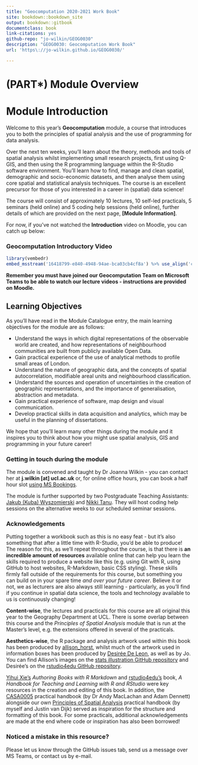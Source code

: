 ```yaml
--- 
title: "Geocomputation 2020-2021 Work Book"
site: bookdown::bookdown_site
output: bookdown::gitbook
documentclass: book
link-citations: yes
github-repo: "jo-wilkin/GEOG0030"
description: "GEOG0030: Geocomputation Work Book"
url: 'https\://jo-wilkin.github.io/GEOG0030/'

---
```

# (PART\*) Module Overview {-}

# Module Introduction  {-}

Welcome to this year's **Geocomputation** module, a course that introduces you to both the principles of spatial analysis and the use of programming for data analysis.

Over the next ten weeks, you'll learn about the theory, methods and tools of spatial analysis whilst implementing small research projects, first using Q-GIS, and then using the R programming language within the  R-Studio software environment. You'll learn how to find, manage and clean spatial, demographic and socio-economic datasets, and then analyse them using core spatial and statistical analysis techniques. The course is an excellent precursor for those of you interested in a career in (spatial) data science! 

The course will consist of approximately 10 lectures, 10 self-led practicals, 5 seminars (held online) and 5 coding help sessions (held online), further details of which are provided on the next page, **[Module Information]**.

For now, if you've not watched the **Introduction** video on Moodle, you can catch up below:

### Geocomputation Introductory Video {-}

```r
library(vembedr)
embed_msstream('16418799-e840-4948-94ae-bca03cb4cf8a') %>% use_align('center')
```

**Remember you must have joined our Geocomputation Team on Microsoft Teams to be able to watch our lecture videos - instructions are provided on Moodle.**

## Learning Objectives {-}

As you'll have read in the Module Catalogue entry, the main learning objectives for the module are as follows:

* Understand the ways in which digital representations of the observable world are created, and how representations of neighbourhood communities are built from publicly available Open Data.
* Gain practical experience of the use of analytical methods to profile small areas of London.
* Understand the nature of geographic data, and the concepts of spatial autocorrelation, modifiable areal units and neighbourhood classification.
* Understand the sources and operation of uncertainties in the creation of geographic representations, and the importance of generalisation, abstraction and metadata.
* Gain practical experience of software, map design and visual communication.
* Develop practical skills in data acquisition and analytics, which may be useful in the planning of dissertations.

We hope that you'll learn many other things during the module and it inspires you to think about how you might use spatial analysis, GIS and programming in your future career!

### Getting in touch during the module {-}

The module is convened and taught by Dr Joanna Wilkin - you can contact her at <nobr>**j.wilkin [at] ucl.ac.uk**</nobr> or, for online office hours, you can book a half hour slot [using MS Bookings](https://outlook.office365.com/owa/calendar/JoWilkinBookableOfficeHours@ucl.ac.uk/bookings/).

The module is further supported by two Postgraduate Teaching Assistants: [Jakub (Kuba) Wyszomierski](https://www.geog.ucl.ac.uk/people/research-students/jakub-wyszomierski) and [Nikki Tanu](https://www.geog.ucl.ac.uk/people/research-students/nikki-tanu). They will host coding help sessions on the alternative weeks to our scheduled seminar sessions.

### Acknowledgements {-}

Putting together a workbook such as this is no easy feat - but it's also something that after a little time with R-Studio, you'd be able to produce! The reason for this, as we'll repeat throughout the course, is that there is **an incredible amount of resources** available online that can help you learn the skills required to produce a website like this (e.g. using Git with R, using GitHub to host websites, R-Markdown, basic CSS styling). These skills firmly fall outside of the requirements for this course, but something you can build on in your spare time *and over your future career*. Believe it or not, we as lecturers are also always still learning - particularly, as you'll find if you continue in spatial data science, the tools and technology available to us is continuously changing!

**Content-wise**, the lectures and practicals for this course are all original this year to the Geography Department at UCL. There is some overlap between this course and the *Principles of Spatial Analysis* module that is run at the Master's level, e.g. the extensions offered in several of the practicals.

**Aesthetics-wise**, the R package and analysis artwork used within this book has been produced by [allison_horst](https://twitter.com/allison_horst), whilst much of the artwork used in information boxes has been produced by [Desirée De Leon](https://twitter.com/dcossyle), as well as by Jo. You can find Allison's images on the [stats illustration GitHub repository](https://github.com/allisonhorst/stats-illustrations) and Desirée's on the [rstudio4edu GitHub repository](https://github.com/rstudio4edu/rmd4edu).

[Yihui Xie's](https://bookdown.org/yihui/bookdown/) *Authoring Books with R Markdown* and  [rstudio4edu's](https://rstudio4edu.github.io/rstudio4edu-book/) book, *A Handbook for Teaching and Learning with R and RStudio* were key resources in the creation and editing of this book. In addition, the [CASA0005](https://andrewmaclachlan.github.io/CASA0005repo/index.html) practical handbook (by Dr Andy MacLachan and Adam Dennett) alongside our own [Principles of Spatial Analysis](https://jtvandijk.github.io/GEOG0114/) practical handbook (by myself and Justin van Dijk) served as inspiration for the structure and formatting of this book. For some practicals, additional acknowledgements are made at the end where code or inspiration has also been borrowed!

### Noticed a mistake in this resource? {-}

Please let us know through the GitHub issues tab, send us a message over MS Teams, or contact us by e-mail.